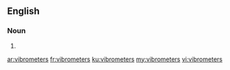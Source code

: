 ==English==

===Noun===
{{head|en|plural}}

# {{plural of|vibrometer|lang=en}}

[[ar:vibrometers]]
[[fr:vibrometers]]
[[ku:vibrometers]]
[[my:vibrometers]]
[[vi:vibrometers]]